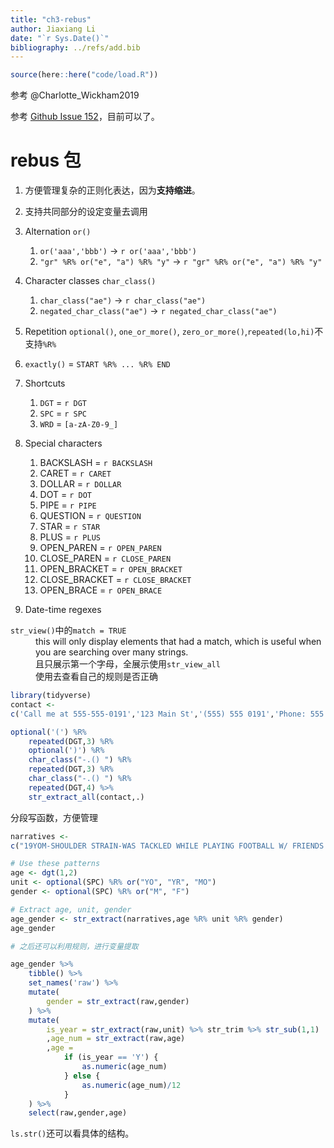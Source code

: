 ```yaml
---
title: "ch3-rebus"
author: Jiaxiang Li
date: "`r Sys.Date()`"
bibliography: ../refs/add.bib
---
```


```r
source(here::here("code/load.R"))
```


参考 @Charlotte_Wickham2019


参考 [Github Issue 152](https://github.com/jdblischak/workflowr/issues/152)，目前可以了。

# rebus 包

1. 方便管理复杂的正则化表达，因为**支持缩进**。
1. 支持共同部分的设定变量去调用


1. Alternation `or()`
    1. `or('aaa','bbb')` -> `r or('aaa','bbb')`
    1. `"gr" %R% or("e", "a") %R% "y"` -> `r "gr" %R% or("e", "a") %R% "y"`
1. Character classes `char_class()`
    1. `char_class("ae")` -> `r char_class("ae")`
    1. `negated_char_class("ae")` -> `r negated_char_class("ae")`
1. Repetition `optional()`, `one_or_more()`, `zero_or_more()`,`repeated(lo,hi)`不支持`%R%`
1. `exactly()` = `START %R% ... %R% END`
1. Shortcuts
    1. `DGT` = `r DGT`
    1. `SPC` = `r SPC`
    1. `WRD` = `[a-zA-Z0-9_]`
1. Special characters
    1. BACKSLASH = `r BACKSLASH`
    1. CARET = `r CARET`
    1. DOLLAR = `r DOLLAR`
    1. DOT = `r DOT`
    1. PIPE = `r PIPE`
    1. QUESTION = `r QUESTION`
    1. STAR = `r STAR`
    1. PLUS = `r PLUS`
    1. OPEN_PAREN = `r OPEN_PAREN`
    1. CLOSE_PAREN = `r CLOSE_PAREN`
    1. OPEN_BRACKET = `r OPEN_BRACKET`
    1. CLOSE_BRACKET = `r CLOSE_BRACKET`
    1. OPEN_BRACE = `r OPEN_BRACE`
1. Date-time regexes


`str_view()`中的`match = TRUE`
: this will only display elements that had a match, which is useful when you are searching over many strings.
: 且只展示第一个字母，全展示使用`str_view_all`
: 使用去查看自己的规则是否正确

```r
library(tidyverse)
contact <- 
c('Call me at 555-555-0191','123 Main St','(555) 555 0191','Phone: 555.555.0191 Mobile: 555.555.0192')

optional('(') %R%
    repeated(DGT,3) %R%
    optional(')') %R%
    char_class("-.() ") %R%
    repeated(DGT,3) %R%
    char_class("-.() ") %R%
    repeated(DGT,4) %>% 
    str_extract_all(contact,.)
```


分段写函数，方便管理

```r
narratives <- 
c("19YOM-SHOULDER STRAIN-WAS TACKLED WHILE PLAYING FOOTBALL W/ FRIENDS ","31 YOF FELL FROM TOILET HITITNG HEAD SUSTAINING A CHI ","ANKLE STR. 82 YOM STRAINED ANKLE GETTING OUT OF BED ","TRIPPED OVER CAT AND LANDED ON HARDWOOD FLOOR. LACERATION ELBOW, LEFT. 33 YOF*","10YOM CUT THUMB ON METAL TRASH CAN DX AVULSION OF SKIN OF THUMB ","53 YO F TRIPPED ON CARPET AT HOME. DX HIP CONTUSION ","13 MOF TRYING TO STAND UP HOLDING ONTO BED FELL AND HIT FOREHEAD ON RADIATOR DX LACERATION","14YR M PLAYING FOOTBALL; DX KNEE SPRAIN ","55YOM RIDER OF A BICYCLE AND FELL OFF SUSTAINED A CONTUSION TO KNEE ","5 YOM ROLLING ON FLOOR DOING A SOMERSAULT AND SUSTAINED A CERVICAL STRA IN")
```


```r
# Use these patterns
age <- dgt(1,2)
unit <- optional(SPC) %R% or("YO", "YR", "MO")
gender <- optional(SPC) %R% or("M", "F")

# Extract age, unit, gender
age_gender <- str_extract(narratives,age %R% unit %R% gender)
age_gender

# 之后还可以利用规则，进行变量提取

age_gender %>% 
    tibble() %>% 
    set_names('raw') %>% 
    mutate(
        gender = str_extract(raw,gender)
    ) %>% 
    mutate(
        is_year = str_extract(raw,unit) %>% str_trim %>% str_sub(1,1)
        ,age_num = str_extract(raw,age)
        ,age = 
            if (is_year == 'Y') {
                as.numeric(age_num)
            } else {
                as.numeric(age_num)/12
            }
    ) %>% 
    select(raw,gender,age)
```

`ls.str()`还可以看具体的结构。